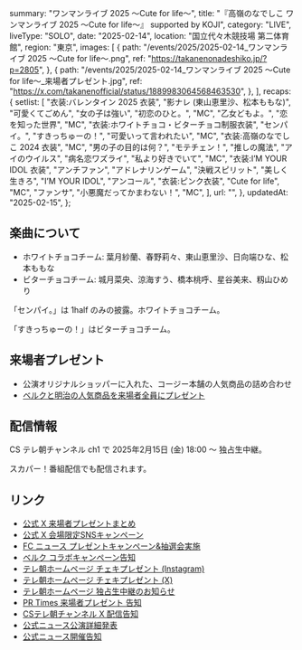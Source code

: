   summary: "ワンマンライブ 2025 〜Cute for life〜",
  title: "『高嶺のなでしこ ワンマンライブ 2025 〜Cute for life〜』 supported by KOJI",
  category: "LIVE",
  liveType: "SOLO",
  date: "2025-02-14",
  location: "国立代々木競技場 第二体育館",
  region: "東京",
  images: [
    {
      path: "/events/2025/2025-02-14_ワンマンライブ 2025 〜Cute for life〜.png",
      ref: "https://takanenonadeshiko.jp/?p=2805",
    },
    {
      path: "/events/2025/2025-02-14_ワンマンライブ 2025 〜Cute for life〜_来場者プレゼント.jpg",
      ref: "https://x.com/takanenofficial/status/1889983064568463530",
    },
  ],
  recaps: {
    setlist: [
      "衣装:バレンタイン 2025 衣装",
      "影ナレ (東山恵里沙、松本ももな)",
      "可愛くてごめん",
      "女の子は強い",
      "初恋のひと。",
      "MC",
      "乙女どもよ。",
      "恋を知った世界",
      "MC",
      "衣装:ホワイトチョコ・ビターチョコ制服衣装",
      "センパイ。",
      "すきっちゅーの！",
      "可愛いって言われたい",
      "MC",
      "衣装:高嶺のなでしこ 2024 衣装",
      "MC",
      "男の子の目的は何？",
      "モテチェン！",
      "推しの魔法",
      "アイのウイルス",
      "病名恋ワズライ",
      "私より好きでいて",
      "MC",
      "衣装:I’M YOUR IDOL 衣装",
      "アンチファン",
      "アドレナリンゲーム",
      "決戦スピリット",
      "美しく生きろ",
      "I’M YOUR IDOL",
      "アンコール",
      "衣装:ピンク衣装",
      "Cute for life",
      "MC",
      "ファンサ",
      "小悪魔だってかまわない！",
      "MC",
    ],
    url: "",
  },
  updatedAt: "2025-02-15",
};

## 楽曲について

- ホワイトチョコチーム: 葉月紗蘭、春野莉々、東山恵里沙、日向端ひな、松本ももな
- ビターチョコチーム: 城月菜央、涼海すう、橋本桃呼、星谷美来、籾山ひめり

「センパイ。」は 1half のみの披露。ホワイトチョコチーム。

「すきっちゅーの！」はビターチョコチーム。

## 来場者プレゼント

- 公演オリジナルショッパーに入れた、コージー本舗の人気商品の詰め合わせ
- [ベルクと明治の人気商品を来場者全員にプレゼント](https://x.com/takanenofficial/status/1885478174215331858)

## 配信情報

CS テレ朝チャンネル ch1 で 2025年2月15日 (金) 18:00 〜 独占生中継。

スカパー！番組配信でも配信されます。

## リンク

- [公式 X 来場者プレゼントまとめ](https://x.com/takanenofficial/status/1889983064568463530)
- [公式 X 会場限定SNSキャンペーン](https://x.com/takanenofficial/status/1889980409112600677)
- [FC ニュース プレゼントキャンペーン&抽選会実施](https://takanekofc.com/news/public/_/d78d7cuops670uqi.html)
- [ベルク コラボキャンペーン告知](https://x.com/takanenofficial/status/1885478174215331858)
- [テレ朝ホームページ チェキプレゼント (Instagram)](https://ex-maniacs.tv-asahi.co.jp/ch/ex_maniacs/post-51877/)
- [テレ朝ホームページ チェキプレゼント (X)](https://ex-maniacs.tv-asahi.co.jp/ch/ex_maniacs/post-51852/)
- [テレ朝ホームページ 独占生中継のお知らせ](https://www.tv-asahi.co.jp/ch/contents/variety/0765/)
- [PR Times 来場者プレゼント 告知 ](https://prtimes.jp/main/html/rd/p/000000706.000025517.html)
- [CSテレ朝チャンネル X 配信告知](https://x.com/tvasahi_cs/status/1887796172619948175)
- [公式ニュース公演詳細発表](https://takanenonadeshiko.jp/?p=2805)
- [公式ニュース開催告知](https://takanenonadeshiko.jp/?p=2629)
